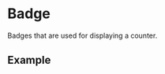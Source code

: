 
# Badge
Badges that are used for displaying a counter.

<Links
  figmaUrl="https://www.figma.com/file/fk8AI59x5HqPCBg4Nemlkl/%F0%9F%92%A0-Component-Library---Amplify?type=design&node-id=6580-69662&mode=design&t=ZgLGY52ARjjdLb2q-0"
/>


## Example
<Canvas of={ComponentStories.Example} />


